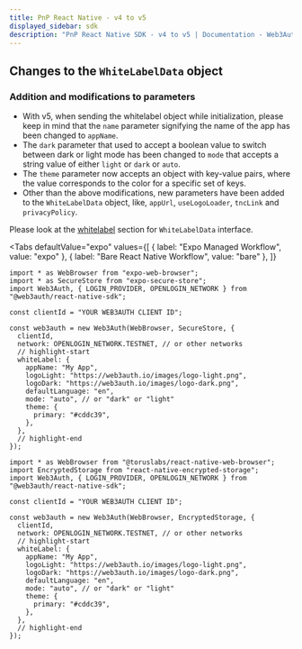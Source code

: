 ```yaml
---
title: PnP React Native - v4 to v5
displayed_sidebar: sdk
description: "PnP React Native SDK - v4 to v5 | Documentation - Web3Auth"
---
```



## Changes to the `WhiteLabelData` object

### Addition and modifications to parameters

- With v5, when sending the whitelabel object while initialization, please keep in mind that the `name` parameter signifying the name of the app has
  been changed to `appName`.
- The `dark` parameter that used to accept a boolean value to switch between dark or light mode has been changed to `mode` that accepts a string value
  of either `light` or `dark` or `auto`.
- The `theme` parameter now accepts an object with key-value pairs, where the value corresponds to the color for a specific set of keys.
- Other than the above modifications, new parameters have been added to the `WhiteLabelData` object, like, `appUrl`, `useLogoLoader`, `tncLink` and
  `privacyPolicy`.

Please look at the [whitelabel](/sdk/pnp/react-native/whitelabel) section for `WhiteLabelData` interface.

<Tabs
  defaultValue="expo"
  values={[
    { label: "Expo Managed Workflow", value: "expo" },
    { label: "Bare React Native Workflow", value: "bare" },
  ]}
>

<TabItem value="expo">

```tsx
import * as WebBrowser from "expo-web-browser";
import * as SecureStore from "expo-secure-store";
import Web3Auth, { LOGIN_PROVIDER, OPENLOGIN_NETWORK } from "@web3auth/react-native-sdk";

const clientId = "YOUR WEB3AUTH CLIENT ID";

const web3auth = new Web3Auth(WebBrowser, SecureStore, {
  clientId,
  network: OPENLOGIN_NETWORK.TESTNET, // or other networks
  // highlight-start
  whiteLabel: {
    appName: "My App",
    logoLight: "https://web3auth.io/images/logo-light.png",
    logoDark: "https://web3auth.io/images/logo-dark.png",
    defaultLanguage: "en",
    mode: "auto", // or "dark" or "light"
    theme: {
      primary: "#cddc39",
    },
  },
  // highlight-end
});
```

</TabItem>

<TabItem value="bare">

```tsx
import * as WebBrowser from "@toruslabs/react-native-web-browser";
import EncryptedStorage from "react-native-encrypted-storage";
import Web3Auth, { LOGIN_PROVIDER, OPENLOGIN_NETWORK } from "@web3auth/react-native-sdk";

const clientId = "YOUR WEB3AUTH CLIENT ID";

const web3auth = new Web3Auth(WebBrowser, EncryptedStorage, {
  clientId,
  network: OPENLOGIN_NETWORK.TESTNET, // or other networks
  // highlight-start
  whiteLabel: {
    appName: "My App",
    logoLight: "https://web3auth.io/images/logo-light.png",
    logoDark: "https://web3auth.io/images/logo-dark.png",
    defaultLanguage: "en",
    mode: "auto", // or "dark" or "light"
    theme: {
      primary: "#cddc39",
    },
  },
  // highlight-end
});
```

</TabItem>
</Tabs>
